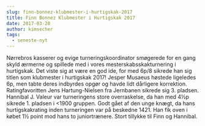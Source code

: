 ```yaml
---
slug: finn-bonnez-klubmester-i-hurtigskak-2017
title: Finn Bonnez Klubmester i Hurtigskak 2017
date: 2017-03-28
author: kimsecher
tags:
  - seneste-nyt
---
```

Nørrebros kasserer og evige turneringskoordinator smøgerede for en gang skyld ærmerne og spillede med i vores mesterskabsskakturnering i hurtigskak. Det viste sig at være en god ide, for med 6p/8 sikrede han sig titlen som klubmester i hurtigskak 2017! Jesper Musaeus høstede ligeledes 6p, men tabte deres indbyrdes opgør og havde lidt dårligere korrektion. Ratingfavoritten Jens Hartung-Nielsen fra Jernbanen sikrede sig 3. pladsen. Hannibal J. Valeur var turneringens store overraskelse, da han med 4½p sikrede 1. pladsen i &lt;1900 gruppen. Godt gået af den unge knægt, da hans hurtigskakrating inden turneringen var på beskedne 1421. Han fik oven i købet 1½ point mod hans to juniortrænere. Stort tillykke til Finn og Hannibal.
